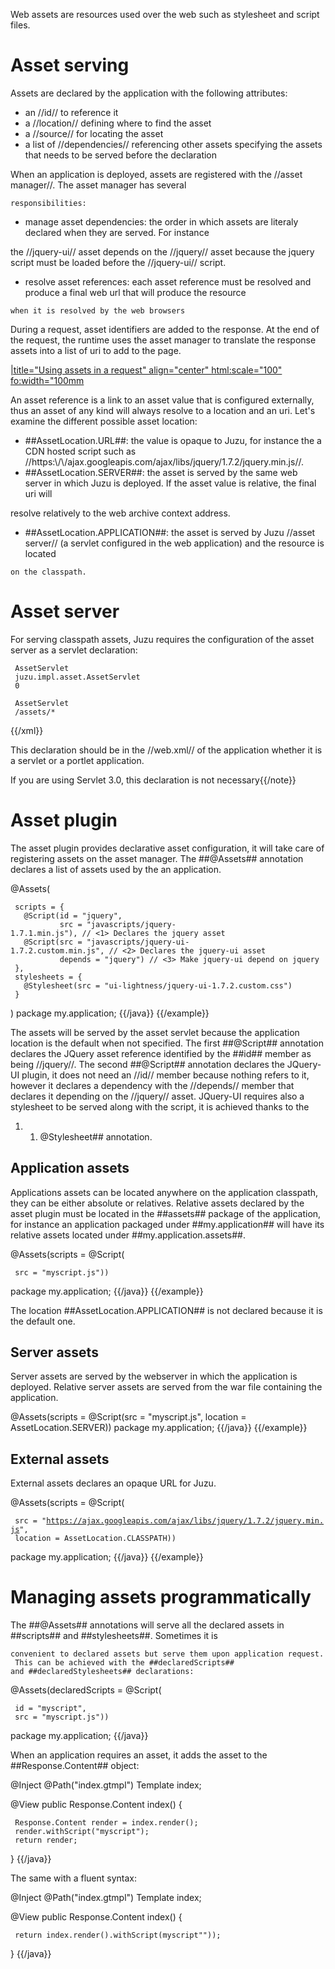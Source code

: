 Web assets are resources used over the web such as stylesheet and script files.

= Asset serving =

Assets are declared by the application with the following attributes:

* an //id// to reference it
* a //location// defining where to find the asset
* a //source// for locating the asset
* a list of //dependencies// referencing other assets specifying the assets that needs to be served before the declaration

When an application is deployed, assets are registered with the //asset manager//. The asset manager has several
 responsibilities:

* manage asset dependencies: the order in which assets are literaly declared when they are served. For instance
the //jquery-ui// asset depends on the //jquery// asset because the jquery script must be loaded before the //jquery-ui//
script.
* resolve asset references: each asset reference must be resolved and produce a final web url that will produce the resource
 when it is resolved by the web browsers

During a request, asset identifiers are added to the response. At the end of the request, the runtime uses the
asset manager to translate the response assets into a list of uri to add to the page.

[[image:images/assets/assets1.png||title="Using assets in a request" align="center" html:scale="100" fo:width="100mm]]

An asset reference is a link to an asset value that is configured externally, thus an asset of any kind will always resolve
to a location and an uri. Let's examine the different possible asset location:

* ##AssetLocation.URL##: the value is opaque to Juzu, for instance the a CDN hosted script such as //https:\/\/ajax.googleapis.com/ajax/libs/jquery/1.7.2/jquery.min.js//.
* ##AssetLocation.SERVER##: the asset is served by the same web server in which Juzu is deployed. If the asset value is relative, the final uri will
resolve relatively to the web archive context address.
* ##AssetLocation.APPLICATION##: the asset is served by Juzu //asset server// (a servlet configured in the web application) and the resource is located
 on the classpath.

= Asset server =

For serving classpath assets, Juzu requires the configuration of the asset server as a servlet declaration:

{{xml}}
<servlet>
  <servlet-name>AssetServlet</servlet-name>
  <servlet-class>juzu.impl.asset.AssetServlet</servlet-class>
  <load-on-startup>0</load-on-startup>
</servlet>
<servlet-mapping>
  <servlet-name>AssetServlet</servlet-name>
  <url-pattern>/assets/*</url-pattern>
</servlet-mapping>
{{/xml}}

This declaration should be in the //web.xml// of the application whether it is a servlet or a portlet application.

{{note}}If you are using Servlet 3.0, this declaration is not necessary{{/note}}

= Asset plugin =

The asset plugin provides declarative asset configuration, it will take care of registering assets on the asset manager.
The ##@Assets## annotation declares a list of assets used by the an application.

{{example title="JQuery UI declarative asset configuration"}}
{{java}}
@Assets(
  scripts = {
    @Script(id = "jquery",
            src = "javascripts/jquery-1.7.1.min.js"), // <1> Declares the jquery asset
    @Script(src = "javascripts/jquery-ui-1.7.2.custom.min.js", // <2> Declares the jquery-ui asset
            depends = "jquery") // <3> Make jquery-ui depend on jquery
  },
  stylesheets = {
    @Stylesheet(src = "ui-lightness/jquery-ui-1.7.2.custom.css")
  }
)
package my.application;
{{/java}}
{{/example}}

The assets will be served by the asset servlet because the application location is the default when not specified. The
first ##@Script## annotation declares the JQuery asset reference identified by the ##id## member as being //jquery//.
The second ##@Script## annotation declares the JQuery-UI plugin, it does not need an //id// member because nothing refers
to it, however it declares a dependency with the //depends// member that declares it depending on the //jquery//
asset. JQuery-UI requires also a stylesheet to be served along with the script, it is achieved thanks to the
##@Stylesheet## annotation.

== Application assets ==

Applications assets can be located anywhere on the application classpath, they can be either absolute or relatives. Relative
assets declared by the asset plugin must be located in the ##assets## package of the application, for instance
an application packaged under ##my.application## will have its relative assets located under ##my.application.assets##.

{{example title="Declarative relative application asset configuration"}}
{{java}}
@Assets(scripts = @Script(
  src = "myscript.js"))
package my.application;
{{/java}}
{{/example}}

The location ##AssetLocation.APPLICATION## is not declared because it is the default one.

== Server assets ==

Server assets are served by the webserver in which the application is deployed. Relative server assets are served from
the war file containing the application.

{{example title="Declarative relative server asset configuration"}}
{{java}}
@Assets(scripts = @Script(src = "myscript.js", location = AssetLocation.SERVER))
package my.application;
{{/java}}
{{/example}}

== External assets ==

External assets declares an opaque URL for Juzu.

{{example title="External classpath asset configuration"}}
{{java}}
@Assets(scripts = @Script(
  src = "https://ajax.googleapis.com/ajax/libs/jquery/1.7.2/jquery.min.js",
  location = AssetLocation.CLASSPATH))
package my.application;
{{/java}}
{{/example}}

= Managing assets programmatically =

The ##@Assets## annotations will serve all the declared assets in ##scripts## and ##stylesheets##. Sometimes it is
 convenient to declared assets but serve them upon application request. This can be achieved with the ##declaredScripts##
 and ##declaredStylesheets## declarations:

{{java}}
@Assets(declaredScripts = @Script(
  id = "myscript",
  src = "myscript.js"))
package my.application;
{{/java}}

When an application requires an asset, it adds the asset to the ##Response.Content## object:

{{java}}
@Inject
@Path("index.gtmpl")
Template index;

@View
public Response.Content index() {
  Response.Content render = index.render();
  render.withScript("myscript");
  return render;
}
{{/java}}

The same with a fluent syntax:

{{java}}
@Inject
@Path("index.gtmpl")
Template index;

@View
public Response.Content index() {
  return index.render().withScript(myscript""));
}
{{/java}}
